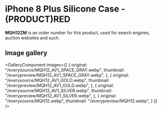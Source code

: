 
# iPhone 8 Plus Silicone Case - (PRODUCT)RED

<Callout type='info' emoji='👉🏻'>**MQH12ZM** is an order number for this product, used for search engines, auction websites and such.</Callout>

## Image gallery

<GalleryComponent
    images={[
      {
        original: "/everysource/MQH12_AV1_SPACE_GRAY.webp",
        thumbnail: "/everypreview/MQH12_AV1_SPACE_GRAY.webp",
      },
      {
        original: "/everysource/MQH12_AV1_GOLD.webp",
        thumbnail: "/everypreview/MQH12_AV1_GOLD.webp",
      },
      {
        original: "/everysource/MQH12_AV1_SILVER.webp",
        thumbnail: "/everypreview/MQH12_AV1_SILVER.webp",
      },
      {
        original: "/everysource/MQH12.webp",
        thumbnail: "/everypreview/MQH12.webp",
      }
    ]}
  />
